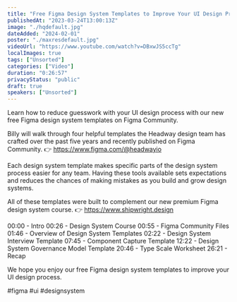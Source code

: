 ```yaml
---
title: "Free Figma Design System Templates to Improve Your UI Design Process - Figma Community"
publishedAt: "2023-03-24T13:00:13Z"
image: "./hqdefault.jpg"
dateAdded: "2024-02-01"
poster: "./maxresdefault.jpg"
videoUrl: "https://www.youtube.com/watch?v=DBxwJS5ccTg"
localImages: true
tags: ["Unsorted"]
categories: ["Video"]
duration: "0:26:57"
privacyStatus: "public"
draft: true
speakers: ["Unsorted"]
---
```

Learn how to reduce guesswork with your UI design process with our new free Figma design system templates on Figma Community.

Billy will walk through four helpful templates the Headway design team has crafted over the past five years and recently published on Figma Community.
👉 https://www.figma.com/@headwayio

Each design system template makes specific parts of the design system process easier for any team. Having these tools available sets expectations and reduces the chances of making mistakes as you build and grow design systems.

All of these templates were built to complement our new premium Figma design system course.
👉  https://www.shipwright.design

00:00 - Intro
00:26 - Design System Course
00:55 - Figma Community Files
01:46 - Overview of Design System Templates
02:22 - Design System Interview Template
07:45 - Component Capture Template
12:22 - Design System Governance Model Template
20:46 - Type Scale Worksheet
26:21 - Recap

We hope you enjoy our free Figma design system templates to improve your UI design process. 

#figma #ui #designsystem
